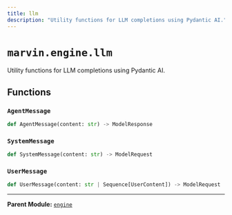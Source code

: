 ```yaml
---
title: llm
description: "Utility functions for LLM completions using Pydantic AI."
---
```


# `marvin.engine.llm`
Utility functions for LLM completions using Pydantic AI.

## Functions

### `AgentMessage`
```python
def AgentMessage(content: str) -> ModelResponse
```

### `SystemMessage`
```python
def SystemMessage(content: str) -> ModelRequest
```

### `UserMessage`
```python
def UserMessage(content: str | Sequence[UserContent]) -> ModelRequest
```

---

**Parent Module:** [`engine`](marvin-engine)
